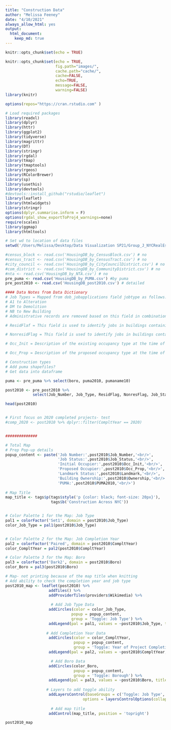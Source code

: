 ```yaml
---
title: "Construction Data"
author: "Melissa Feeney"
date: "4/10/2021"
always_allow_html: yes
output: 
  html_document:
    keep_md: true
---
```


```r
knitr::opts_chunk$set(echo = TRUE)

knitr::opts_chunk$set(echo = TRUE,
                      fig.path="images/",
                      cache.path="cache/",
                      cache=FALSE,
                      echo=TRUE,
                      message=FALSE,
                      warning=FALSE) 
library(knitr)

options(repos="https://cran.rstudio.com" )
```

```r
# Load required packages
library(readxl)
library(dplyr)
library(httr)
library(ggplot2)
library(tidyverse)
library(magrittr)
library(DT)
library(stringr)
library(rgdal)
library(tmap)
library(tmaptools)
library(rgeos)
library(RColorBrewer)
library(sp)
library(usethis)
library(devtools)
#devtools::install_github("rstudio/leaflet")
library(leaflet)
library(htmlwidgets)
library(stringr)
options(dplyr.summarise.inform = F)
options(rgdal_show_exportToProj4_warnings=none)
require(scales)
library(ggmap)
library(htmltools)

```


```r
# Set wd to location of data files
setwd('/Users/Melissa/Desktop/Data Visualization SP21/Group_J_NYCRealEstate/melissa')

#census_block <- read.csv('HousingDB_by_CensusBlock.csv') # no
#census_tract <- read.csv('HousingDB_by_CensusTract.csv') # no
#city_council <- read.csv('HousingDB_by_CityCouncilDistrict.csv') # no
#com_district <- read.csv('HousingDB_by_CommunityDistrict.csv') # no
#nta <- read.csv('HousingDB_by_NTA.csv') # no
pre_puma <- read.csv('HousingDB_by_PUMA.csv') #by puma
pre_post2010 <- read.csv('HousingDB_post2010.csv') # detailed

#### Data Notes from Data Dictionary
# Job Types = Mapped from dob_jobapplications field jobtype as follows:
# A1 to Alteration
# DM to Demolition
# NB to New Building
# Administrative records are removed based on this field in combination with job_description.

# ResidFlaf = This field is used to identify jobs in buildings containing residential uses. A value of "residential" indicates that the job affects residential units in some way through new construction, alteration, or demolition. Only those jobs with a value of "residential" are included in the housing database. Manual research was conducted at DCP to help ensure that all work on buildings with residences receive this flag, though some records may remain misclassified.

# NonresidFlag = This field is used to identify jobs in buildings containing non-residential uses. A value of "non-residential" indicates that the job affects some use type beyond residential, including commercial, industrial, or community facility uses. Mixed-use buildings will have values in both the Resid_Flag and Nonresid_Flag, since they contain both residential and nonresidential uses, but having flags in both of those columns does not necessarily mean that it is a mixed-use development since the flags do not distinguish between the initial and proposed uses in the building.

# Occ_Init = Description of the existing occupancy type at the time of the job application. This indicates what a site was used for before the proposed job. It is a more descriptive recode of the occupancy code that the applicant submitted to DOB as the initial occupancy type of the building. Note that the applicant may only choose one occupancy code, even in a building containing multiple uses, so this code is only able to describe one of many possible uses.

# Occ_Prop = Description of the proposed occupancy type at the time of the job application. This indicates what a site will be used for after the proposed job is complete. It is a more descriptive recode of the occupancy code that the applicant submitted to DOB as the proposed occupancy type of the building. Note that the applicant may only choose one occupancy code, even in a building containing multiple uses, so this code is only able to describe one of many possible uses.
```


```r
# Construction types
# Add puma shapefiles?
# Get data into dataframe

puma <- pre_puma %>% select(boro, puma2010, pumaname10)

post2010 <- pre_post2010 %>%
            select(Job_Number, Job_Type, ResidFlag, NonresFlag, Job_Status, CompltYear, Boro, AddressSt, Occ_Init, Occ_Prop, Job_Desc, DateComplt, Landmark, Ownership, NTAName10, PUMA2010, Latitude, Longitude) %>% left_join(puma, by = c('PUMA2010' = 'puma2010'))

head(post2010)


# First focus on 2020 completed projects- test
#comp_2020 <- post2010 %>% dplyr::filter(CompltYear == 2020)


##############

# Total Map
# Prep Pop-up details
popup_content <- paste('Job Number:',post2010$Job_Number,'<br/>',
                       'Job Status:',post2010$Job_Status,'<br/>',
                       'Initial Occupier:',post2010$Occ_Init,'<br/>',
                       'Proposed Occupier:',post2010$Occ_Prop,'<br/>',
                       'Landmark Status:',post2010$Landmark,'<br/>',
                       'Building Ownership:',post2010$Ownership,'<br/>',
                       'PUMA:',post2010$PUMA2010,'<br/>')
                       
# Map Title
map_title <- tags$p(tags$style('p {color: black; font-size: 20px}'),
                    tags$b('Construction Across NYC'))


# Color Palette 1 for the Map: Job Type
pal1 = colorFactor('Set1', domain = post2010$Job_Type) 
color_Job_Type = pal1(post2010$Job_Type)


# Color Palette 2 for the Map: Job Completion Year
pal2 = colorFactor('Paired', domain = post2010$CompltYear) 
color_CompltYear = pal2(post2010$CompltYear)

# Color Palette 3 for the Map: Boro
pal3 = colorFactor('Dark2', domain = post2010$Boro) 
color_Boro = pal3(post2010$Boro)

# Map- not printing because of the map title when knitting
# Add ability to check the completion year and job type
post2010_map <- leaflet(post2010) %>%
                   addTiles() %>%
                   addProviderTiles(providers$Wikimedia) %>% 
  
                    # Add Job Type Data
                   addCircles(color = color_Job_Type, 
                             popup = popup_content,
                             group = 'Toggle: Job Type') %>%
                   addLegend(pal = pal1, values = ~post2010$Job_Type, title = 'Job Type', position = 'bottomright') %>%
                  
                  # Add Completion Year Data
                   addCircles(color = color_CompltYear, 
                              popup = popup_content,
                              group = 'Toggle: Year of Project Completion') %>%
                   addLegend(pal = pal2, values = ~post2010$CompltYear, title = 'Year of Project Completion', position = 'bottomright') %>%

                    # Add Boro Data
                   addCircles(color_Boro, 
                              popup = popup_content,
                              group = 'Toggle: Borough') %>%
                   addLegend(pal = pal3, values = ~post2010$Boro, title = 'Year of Project Completion', position = 'bottomright') %>%
  
                  # Layers to add toggle ability
                   addLayersControl(baseGroups = c('Toggle: Job Type', 'Toggle: Year of Project Completion', 'Toggle: Borough'),
                                  options = layersControlOptions(collapsed = FALSE), position = 'bottomright') %>%
  
                    # Add map title
                   addControl(map_title, position = 'topright')

post2010_map

```